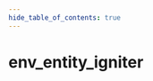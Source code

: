 ```yaml
---
hide_table_of_contents: true
---
```


<!---
!!!!!!
THIS PAGE IS AUTOGENERATED FROM GAME FGD DEFINITIONS!
DO NOT EDIT MANUALLY!
!!!!!!

In order to make edits, you can make an annotation file in /fgd_dump_overrides
-->


# env_entity_igniter



<Tabs queryString="game">
    
<TabItem value="cs2" label="Counter-Strike 2">
    <CS2Page />
</TabItem>

<TabItem value="steamvr" label="SteamVR Home">
    <STEAMVRPage />
</TabItem>

<TabItem value="dota2" label="Dota 2">
    <DOTA2Page />
</TabItem>

<TabItem value="hla" label="Half-Life: Alyx">
    <HLAPage />
</TabItem>

</Tabs>
